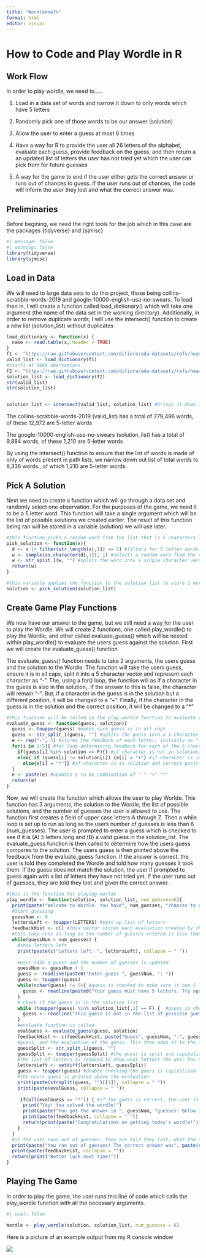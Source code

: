 ```yaml
---
title: "WordleHowTo"
format: html
editor: visual
---
```


# How to Code and Play Wordle in R

## Work Flow

In order to play wordle, we need to.....

1.  Load in a data set of words and narrow it down to only words which have 5 letters

2.  Randomly pick one of those words to be our answer (solution)

3.  Allow the user to enter a guess at most 6 times

4.  Have a way for R to provide the user all 26 letters of the alphabet, evaluate each guess, provide feedback on the guess, and then return a an updated list of letters the user has not tried yet which the user can pick from for future guesses

5.  A way for the game to end if the user either gets the correct answer or runs out of chances to guess. If the user runs out of chances, the code will inform the user they lost and what the correct answer was.

## Preliminaries

Before begining, we need the right tools for the job which in this case are the packages {tidyverse} and {sjmisc}

```r
#| message: false
#| warning: false
library(tidyverse)
library(sjmisc)
```

## Load in Data

We will need to large data sets to do this project, those being collins-scrabble-words-2019 and google-10000-english-usa-no-swears. To load then in, I will create a function called load_dictionary() which will take one argument (the name of the data set in the working directory). Additionally, in order to remove duplicate words, I will use the intersect() function to create a new list (solution_list) without duplicates

```r
load_dictionary <- function(x) {
  name <- read.table(x, header = TRUE)
}
f1 <- "https://raw.githubusercontent.com/difiore/ada-datasets/refs/heads/main/collins-scrabble-words-2019.txt"
valid_list <- load_dictionary(f1)
#starts at 9884 obervations
f2 <- "https://raw.githubusercontent.com/difiore/ada-datasets/refs/heads/main/google-10000-english-usa-no-swears.txt"
solution_list <- load_dictionary(f2)
str(valid_list)
str(solution_list)


solution_list <- intersect(valid_list, solution_list) #brings it down to 8336 obs
```

The collins-scrabble-words-2019 (valid_list) has a total of 279,496 words, of these 12,972 are 5-letter words

The google-10000-english-usa-no-swears (solution_list) has a total of 9,884 words, of these 1,210 are 5-letter words

By using the intersect() function to ensure that the list of words is made of only of words present in path lists, we narrow down out list of total words to 8,336 words., of which 1,210 are 5-letter words.

## Pick A Solution

Next we need to create a function which will go through a data set and randomly select one observation. For the purposes of the game, we need it to be a 5 letter word. This function will take a single argument which will be the list of possible solutions we created earlier. The result of this function being ran will be stored in a variable (solution) we will use later.

```r
#this function picks a random word from the list that is 5 characters long
pick_solution <- function(x){
  d <- x |> filter(str_length(x[,1]) == 5) #filters for 5 letter words
  w <- sample(as.character(d[,1]), 1) #selects a random word from the data
  w <- str_split_1(w, "") #splits the word into a single character vector
  return(w)
}

#this variable applies the function to the solution list to store 1 word as a 5 character vector
solution <- pick_solution(solution_list)
```

## Create Game Play Functions

We now have our answer to the game, but we still need a way for the user to play the Wordle. We will create 2 functions, one called play_wordle() to play the Wordle, and other called evaluate_guess() which will be nested within play_wordle() to evaluate the users guess against the solution. First we will create the evaluate_guess() function

The evaluate_guess() function needs to take 2 arguments, the users guess and the solution to the Wordle. The function will take the users guess, ensure it is in all caps, split it into a 5 character vector and represent each character as "-". The, using a for() loop, the function will as if a character in the guess is also in the solution,. If the answer to this is false, the character will remain "-". But, if a character in the guess is in the solution but a different position, it will be changed to a "+". Finally, if the character in the guess is in the solution and the correct position, it will be changed to a "\*"

```r
#this function will be called in the play_wordle function to evaluate the users guess
evaluate_guess <- function(guess, solution){
  guess <- toupper(guess) #makes sure guess is in all caps
  guess <- str_split_1(guess, "") #splits the guess into a 5 character vector
  e <- rep("-", 5) #stores the feedback of each letter, initially as "-"
  for(i in 1:5){ #for loop determining feedback for each of the 5 characters
    if(guess[i] %in% solution == F){} #if character is not in solution, do nothing
    else{ if (guess[i] != solution[i]) {e[i] = "+"} #if character is in solution but wrong position, change to "+"
      else{e[i] = "*"}} #if character is in solution and correct position, change to "*"
  }
  e <- paste(e) #updates e to be combination of "-" "+" "*"
  return(e)
}
```

Now, we will create the function which allows the user to play Worlde. This function has 3 arguments, the solution to the Wordle, the list of possible solutions, and the number of guesses the user is allowed to use. The function first creates a field of upper case letters A through Z. Then a while loop is set up to run as long as the users number of guesses is less than 6 (num_guesses). The user is prompted to enter a guess which is checked to see if it is (A) 5 letters long and (B) a valid guess in the solution_list. The evaluate_guess function is then called to determine how the users guess compares to the solution. The users guess is then printed above the feedback from the evaluate_guess function. If the answer is correct, the user is told they completed the Wordle and told how many guesses it took them. If the guess does not match the solution, the user if prompted to guess again with a list of letters they have not tried yet. If the user runs out of guesses, they are told they lost and given the correct answer.

```r
#this is the function for playing worlde
play_wordle <- function(solution, solution_list, num_guesses=6){
  print(paste("Welcome to Wordle. You have", num_guesses, "chances to guess the 5-letter word"))
  #Start guessing
  guessNum <- 0
  lettersLeft <- toupper(LETTERS) #sets up list of letters
  feedbackHist <- c() #this vector stores each evaluation created by the evaluate_guess function
  #this loop runs as long as the number of guesses entered is less than the number of guesses allowed by the game
  while(guessNum < num_guesses) {
    #show letters left
    print(paste(c("Letters left: ", lettersLeft), collapse = " "))
    
    #user adds a guess and the number of guesses is updated 
    guessNum <- guessNum + 1
    guess <- readline(paste0("Enter guess ", guessNum, ": "))
    guess <- toupper(guess)
    while(nchar(guess) != 5){ #guess is checked to make sure it has 5 letters, if not the user ir prompted to try again
      guess <- readline(paste0("Your guess must have 5 letters. Try again: "))
    }
    # Check if the guess is in the solution list
    while (toupper(guess) %in% solution_list[,1] == F) {  #guess is checked to make sure it is in the solution list, if not the user is prompted to try again
      guess <- readline("This guess is not in the list of possible guesses. Try again: ")
    }
    #evaluate function is called
    evalGuess <- evaluate_guess(guess, solution)
    feedbackHist <- c(feedbackHist, paste("Guess", guessNum, ":", guess, paste(evalGuess, collapse = ""), "; ")) #stores each guess number, the users
    #guess, and the evaluation of the guess. This then adds it to the initial feedbackHist variable to be called on later
    guessSplit <- str_split_1(guess, "")
    guessSplit <- toupper(guessSplit) #the guess is split and capitalized so that it matches the formatting of the letters
    #the list of letters is reduced to show what letters the user has not used
    lettersLeft <- setdiff(lettersLeft, guessSplit)
    guess <- toupper(guess) #double checking the guess is capitalized
    #the users guess is printed above the evaluation
    print(paste(strsplit(guess, "")[[1]], collapse = " "))
    print(paste(evalGuess, collapse = " "))
    
     if(all(evalGuess == "*")) { #if the guess is correct, the user is told and then given their feedback history
      print("Yay! You solved the wordle!")
      print(paste("You got the answer in ", guessNum, "guesses! Below is your guess history:"))
      print(paste(feedbackHist, collapse = " "))
      return(print(paste("Congratulations on getting today's wordle!")))
    }
  }
  #if the user runs out of guesses, they are told they lost, what the solution was, and their total feedback history
  print(paste("You ran out of guesses! The correct answer was", paste(solution, collapse = "")))
  print(paste(feedbackHist, collapse = ""))
  return(print("Better luck next time!"))
}
```

## Playing The Game

In order to play the game, the user runs this line of code which calls the play_wordle function with all the necessary arguments.

```r
#| eval: false

Wordle <- play_wordle(solution, solution_list, num_guesses = 6)
```

Here is a picture of an example output from my R console window

![](images/clipboard-2901781207.png)

